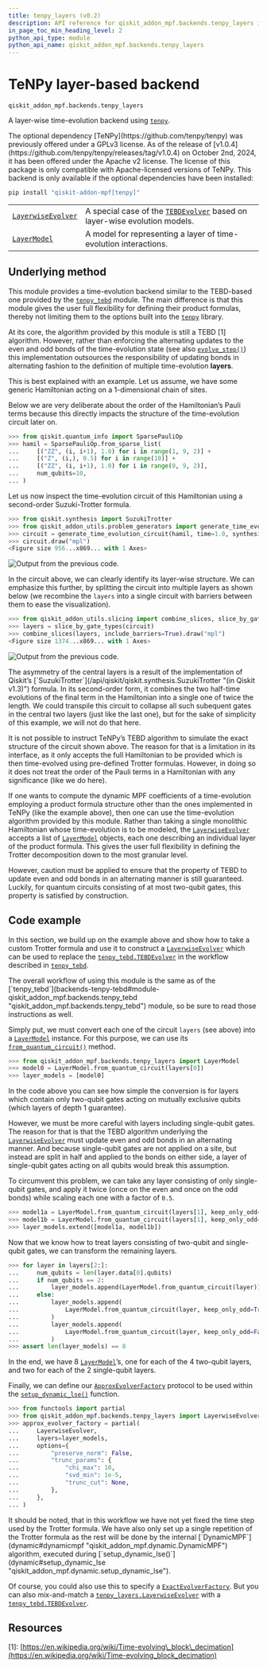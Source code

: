 ```yaml
---
title: tenpy_layers (v0.2)
description: API reference for qiskit_addon_mpf.backends.tenpy_layers in qiskit-addon-mpf v0.2
in_page_toc_min_heading_level: 2
python_api_type: module
python_api_name: qiskit_addon_mpf.backends.tenpy_layers
---
```


<span id="module-qiskit_addon_mpf.backends.tenpy_layers" />

<span id="tenpy-layer-based-backend-qiskit-addon-mpf-backends-tenpy-layers" />

# TeNPy layer-based backend

`qiskit_addon_mpf.backends.tenpy_layers`

A layer-wise time-evolution backend using [`tenpy`](https://tenpy.readthedocs.io/en/latest/main.html#module-tenpy "(in TeNPy v1.0.4)").

<Admonition title="Caution" type="note">
  The optional dependency [TeNPy](https://github.com/tenpy/tenpy) was previously offered under a GPLv3 license. As of the release of [v1.0.4](https://github.com/tenpy/tenpy/releases/tag/v1.0.4) on October 2nd, 2024, it has been offered under the Apache v2 license. The license of this package is only compatible with Apache-licensed versions of TeNPy.
</Admonition>

<Admonition title="Warning" type="caution">
  This backend is only available if the optional dependencies have been installed:

  ```python
  pip install "qiskit-addon-mpf[tenpy]"
  ```
</Admonition>

|                                                                                                                         |                                                                                                                                                                  |
| ----------------------------------------------------------------------------------------------------------------------- | ---------------------------------------------------------------------------------------------------------------------------------------------------------------- |
| [`LayerwiseEvolver`](backends-tenpy-layers-layerwise-evolver "qiskit_addon_mpf.backends.tenpy_layers.LayerwiseEvolver") | A special case of the [`TEBDEvolver`](backends-tenpy-tebd-tebd-evolver "qiskit_addon_mpf.backends.tenpy_tebd.TEBDEvolver") based on layer-wise evolution models. |
| [`LayerModel`](backends-tenpy-layers-layer-model "qiskit_addon_mpf.backends.tenpy_layers.LayerModel")                   | A model for representing a layer of time-evolution interactions.                                                                                                 |

## Underlying method

This module provides a time-evolution backend similar to the TEBD-based one provided by the [`tenpy_tebd`](backends-tenpy-tebd#module-qiskit_addon_mpf.backends.tenpy_tebd "qiskit_addon_mpf.backends.tenpy_tebd") module. The main difference is that this module gives the user full flexibility for defining their product formulas, thereby not limiting them to the options built into the [`tenpy`](https://tenpy.readthedocs.io/en/latest/main.html#module-tenpy "(in TeNPy v1.0.4)") library.

At its core, the algorithm provided by this module is still a TEBD \[1] algorithm. However, rather than enforcing the alternating updates to the even and odd bonds of the time-evolution state (see also [`evolve_step()`](https://tenpy.readthedocs.io/en/latest/reference/tenpy.algorithms.tebd.TEBDEngine.html#tenpy.algorithms.tebd.TEBDEngine.evolve_step "(in TeNPy v1.0.4)")) this implementation outsources the responsibility of updating bonds in alternating fashion to the definition of multiple time-evolution **layers**.

This is best explained with an example. Let us assume, we have some generic Hamiltonian acting on a 1-dimensional chain of sites.

<Admonition title="Hint" type="note">
  Below we are very deliberate about the order of the Hamiltonian’s Pauli terms because this directly impacts the structure of the time-evolution circuit later on.
</Admonition>

```python
>>> from qiskit.quantum_info import SparsePauliOp
>>> hamil = SparsePauliOp.from_sparse_list(
...     [("ZZ", (i, i+1), 1.0) for i in range(1, 9, 2)] +
...     [("Z", (i,), 0.5) for i in range(10)] +
...     [("ZZ", (i, i+1), 1.0) for i in range(0, 9, 2)],
...     num_qubits=10,
... )
```

Let us now inspect the time-evolution circuit of this Hamiltonian using a second-order Suzuki-Trotter formula.

```python
>>> from qiskit.synthesis import SuzukiTrotter
>>> from qiskit_addon_utils.problem_generators import generate_time_evolution_circuit
>>> circuit = generate_time_evolution_circuit(hamil, time=1.0, synthesis=SuzukiTrotter(order=2))
>>> circuit.draw("mpl")  
<Figure size 956...x869... with 1 Axes>
```

![Output from the previous code.](/images/api/qiskit-addon-mpf/0.2/qiskit_addon_mpf-backends-tenpy_layers-2.avif)

In the circuit above, we can clearly identify its layer-wise structure. We can emphasize this further, by splitting the circuit into multiple layers as shown below (we recombine the `layers` into a single circuit with barriers between them to ease the visualization).

```python
>>> from qiskit_addon_utils.slicing import combine_slices, slice_by_gate_types
>>> layers = slice_by_gate_types(circuit)
>>> combine_slices(layers, include_barriers=True).draw("mpl")  
<Figure size 1374...x869... with 1 Axes>
```

![Output from the previous code.](/images/api/qiskit-addon-mpf/0.2/qiskit_addon_mpf-backends-tenpy_layers-3.avif)

<Admonition title="Hint" type="note">
  The asymmetry of the central layers is a result of the implementation of Qiskit’s [`SuzukiTrotter`](/api/qiskit/qiskit.synthesis.SuzukiTrotter "(in Qiskit v1.3)") formula. In its second-order form, it combines the two half-time evolutions of the final term in the Hamiltonian into a single one of twice the length. We could transpile this circuit to collapse all such subequent gates in the central two layers (just like the last one), but for the sake of simplicity of this example, we will not do that here.
</Admonition>

It is not possible to instruct TeNPy’s TEBD algorithm to simulate the exact structure of the circuit shown above. The reason for that is a limitation in its interface, as it only accepts the full Hamiltonian to be provided which is then time-evolved using pre-defined Trotter formulas. However, in doing so it does not treat the order of the Pauli terms in a Hamiltonian with any significance (like we do here).

If one wants to compute the dynamic MPF coefficients of a time-evolution employing a product formula structure other than the ones implemented in TeNPy (like the example above), then one can use the time-evolution algorithm provided by this module. Rather than taking a single monolithic Hamiltonian whose time-evolution is to be modeled, the [`LayerwiseEvolver`](backends-tenpy-layers-layerwise-evolver "qiskit_addon_mpf.backends.tenpy_layers.LayerwiseEvolver") accepts a list of [`LayerModel`](backends-tenpy-layers-layer-model "qiskit_addon_mpf.backends.tenpy_layers.LayerModel") objects, each one describing an individual layer of the product formula. This gives the user full flexibility in defining the Trotter decomposition down to the most granular level.

However, caution must be applied to ensure that the property of TEBD to update even and odd bonds in an alternating manner is still guaranteed. Luckily, for quantum circuits consisting of at most two-qubit gates, this property is satisfied by construction.

## Code example

In this section, we build up on the example above and show how to take a custom Trotter formula and use it to construct a [`LayerwiseEvolver`](backends-tenpy-layers-layerwise-evolver "qiskit_addon_mpf.backends.tenpy_layers.LayerwiseEvolver") which can be used to replace the [`tenpy_tebd.TEBDEvolver`](backends-tenpy-tebd-tebd-evolver "qiskit_addon_mpf.backends.tenpy_tebd.TEBDEvolver") in the workflow described in [`tenpy_tebd`](backends-tenpy-tebd#module-qiskit_addon_mpf.backends.tenpy_tebd "qiskit_addon_mpf.backends.tenpy_tebd").

<Admonition title="Hint" type="note">
  The overall workflow of using this module is the same as of the [`tenpy_tebd`](backends-tenpy-tebd#module-qiskit_addon_mpf.backends.tenpy_tebd "qiskit_addon_mpf.backends.tenpy_tebd") module, so be sure to read those instructions as well.
</Admonition>

Simply put, we must convert each one of the circuit `layers` (see above) into a [`LayerModel`](backends-tenpy-layers-layer-model "qiskit_addon_mpf.backends.tenpy_layers.LayerModel") instance. For this purpose, we can use its [`from_quantum_circuit()`](backends-tenpy-layers-layer-model#from_quantum_circuit "qiskit_addon_mpf.backends.tenpy_layers.LayerModel.from_quantum_circuit") method.

```python
>>> from qiskit_addon_mpf.backends.tenpy_layers import LayerModel
>>> model0 = LayerModel.from_quantum_circuit(layers[0])
>>> layer_models = [model0]
```

In the code above you can see how simple the conversion is for layers which contain only two-qubit gates acting on mutually exclusive qubits (which layers of depth 1 guarantee).

However, we must be more careful with layers including single-qubit gates. The reason for that is that the TEBD algorithm underlying the [`LayerwiseEvolver`](backends-tenpy-layers-layerwise-evolver "qiskit_addon_mpf.backends.tenpy_layers.LayerwiseEvolver") must update even and odd bonds in an alternating manner. And because single-qubit gates are not applied on a site, but instead are split in half and applied to the bonds on either side, a layer of single-qubit gates acting on all qubits would break this assumption.

To circumvent this problem, we can take any layer consisting of only single-qubit gates, and apply it twice (once on the even and once on the odd bonds) while scaling each one with a factor of `0.5`.

```python
>>> model1a = LayerModel.from_quantum_circuit(layers[1], keep_only_odd=True, scaling_factor=0.5)
>>> model1b = LayerModel.from_quantum_circuit(layers[1], keep_only_odd=False, scaling_factor=0.5)
>>> layer_models.extend([model1a, model1b])
```

Now that we know how to treat layers consisting of two-qubit and single-qubit gates, we can transform the remaining layers.

```python
>>> for layer in layers[2:]:
...     num_qubits = len(layer.data[0].qubits)
...     if num_qubits == 2:
...         layer_models.append(LayerModel.from_quantum_circuit(layer))
...     else:
...         layer_models.append(
...             LayerModel.from_quantum_circuit(layer, keep_only_odd=True, scaling_factor=0.5)
...         )
...         layer_models.append(
...             LayerModel.from_quantum_circuit(layer, keep_only_odd=False, scaling_factor=0.5)
...         )
>>> assert len(layer_models) == 8
```

In the end, we have 8 [`LayerModel`](backends-tenpy-layers-layer-model "qiskit_addon_mpf.backends.tenpy_layers.LayerModel")’s, one for each of the 4 two-qubit layers, and two for each of the 2 single-qubit layers.

Finally, we can define our [`ApproxEvolverFactory`](dynamic#approxevolverfactory "qiskit_addon_mpf.dynamic.ApproxEvolverFactory") protocol to be used within the [`setup_dynamic_lse()`](dynamic#setup_dynamic_lse "qiskit_addon_mpf.dynamic.setup_dynamic_lse") function.

```python
>>> from functools import partial
>>> from qiskit_addon_mpf.backends.tenpy_layers import LayerwiseEvolver
>>> approx_evolver_factory = partial(
...     LayerwiseEvolver,
...     layers=layer_models,
...     options={
...         "preserve_norm": False,
...         "trunc_params": {
...             "chi_max": 10,
...             "svd_min": 1e-5,
...             "trunc_cut": None,
...         },
...     },
... )
```

<Admonition title="Caution" type="note">
  It should be noted, that in this workflow we have not yet fixed the time step used by the Trotter formula. We have also only set up a single repetition of the Trotter formula as the rest will be done by the internal [`DynamicMPF`](dynamic#dynamicmpf "qiskit_addon_mpf.dynamic.DynamicMPF") algorithm, executed during [`setup_dynamic_lse()`](dynamic#setup_dynamic_lse "qiskit_addon_mpf.dynamic.setup_dynamic_lse").
</Admonition>

Of course, you could also use this to specify a [`ExactEvolverFactory`](dynamic#exactevolverfactory "qiskit_addon_mpf.dynamic.ExactEvolverFactory"). But you can also mix-and-match a [`tenpy_layers.LayerwiseEvolver`](backends-tenpy-layers-layerwise-evolver "qiskit_addon_mpf.backends.tenpy_layers.LayerwiseEvolver") with a [`tenpy_tebd.TEBDEvolver`](backends-tenpy-tebd-tebd-evolver "qiskit_addon_mpf.backends.tenpy_tebd.TEBDEvolver").

## Resources

\[1]: [https://en.wikipedia.org/wiki/Time-evolving\_block\_decimation](https://en.wikipedia.org/wiki/Time-evolving_block_decimation)

